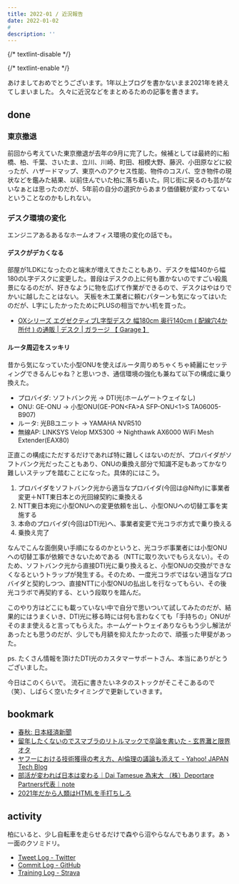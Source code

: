 ```yaml
---
title: 2022-01 / 近況報告
date: 2022-01-02
# 
description: ''
---
```


{/* textlint-disable */}


{/* textlint-enable */}

あけましておめでとうございます。1年以上ブログを書かないまま2021年を終えてしまいました。
久々に近況などをまとめるための記事を書きます。

## done

### 東京撤退

前回から考えていた東京撤退が去年の9月に完了した。候補としては最終的に船橋、柏、千葉、さいたま、立川、川崎、町田、相模大野、藤沢、小田原などに絞ったが、ハザードマップ、東京へのアクセス性能、物件のコスパ、空き物件の現状などを鑑みた結果、以前住んでいた柏に落ち着いた。同じ街に戻るのも芸がないなぁとは思ったのだが、5年前の自分の選択からあまり価値観が変わってないということなのかもしれない。

### デスク環境の変化

エンジニアあるあるなホームオフィス環境の変化の話でも。

#### デスクがデカくなる

<X url="https://twitter.com/legnoh/status/1395185962276188160" />

部屋が1LDKになったのと端末が増えてきたこともあり、デスクを幅140から幅180のL字デスクに変更した。普段はデスクの上に何も置かないのですごい殺風景になるのだが、好きなように物を広げて作業ができるので、デスクはやはりでかいに越したことはない。
天板を木工業者に頼むパターンも気になってはいたのだが、L字にしたかったためにPLUSの相当でかい机を買った。

- [OXシリーズ エグゼクティブL字型デスク 幅180cm 奥行140cm ( 配線穴4か所付 ) の通販 | デスク | ガラージ 【 Garage 】](https://garage.plus.co.jp/products/detail.php?product_id=166535)

#### ルータ周辺をスッキリ

<X tweetLink="https://twitter.com/legnoh/status/1379406247288446977" />

昔から気になっていた小型ONUを使えばルータ周りめちゃくちゃ綺麗にセッティングできるんじゃね？と思いつき、通信環境の強化も兼ねて以下の構成に乗り換えた。

- プロバイダ: ソフトバンク光 → DTI光(ホームゲートウェイなし)
- ONU: GE-ONU → 小型ONU(GE-PON&lt;FA&gt;A SFP-ONU&lt;1&gt;S TA06005-B907)
- ルータ: 光BBユニット → YAMAHA NVR510
- 無線AP: LINKSYS Velop MX5300 → Nighthawk AX6000 WiFi Mesh Extender(EAX80)

正直この構成にただするだけであれば特に難しくはないのだが、プロバイダがソフトバンク光だったこともあり、ONUの乗換え部分で知識不足もあってかなり難しいステップを踏むことになった。具体的にはこう。

1. プロバイダをソフトバンク光から適当なプロバイダ(今回は@Nifty)に事業者変更＋NTT東日本との光回線契約に乗換える
1. NTT東日本宛に小型ONUへの変更依頼を出し、小型ONUへの切替工事を実施する
1. 本命のプロバイダ(今回はDTI光)へ、事業者変更で光コラボ方式で乗り換える
1. 乗換え完了

なんでこんな面倒臭い手順になるのかというと、光コラボ事業者には小型ONUへの切替工事が依頼できないためである（NTTに取り次いでもらえない）。そのため、ソフトバンク光から直接DTI光に乗り換えると、小型ONUの交換ができなくなるというトラップが発生する。そのため、一度光コラボではない適当なプロバイダと契約しつつ、直接NTTに小型ONUの払出しを行なってもらい、その後光コラボで再契約する、という段取りを踏んだ。

このやり方はどこにも載っていない中で自分で思いついて試してみたのだが、結果的にはうまくいき、DTI光に移る時には何も言わなくても「手持ちの」ONUがそのまま使えると言ってもらえた。ホームゲートウェイありならもう少し解法があったとも思うのだが、少しでも月額を抑えたかったので、頑張った甲斐があった。

ps. たくさん情報を頂けたDTI光のカスタマーサポートさん、本当にありがとうございました。

今日はこのくらいで。
流石に書きたいネタのストックがそこそこあるので（笑）、しばらく空いたタイミングで更新していきます。

## bookmark

- [春秋: 日本経済新聞](https://www.nikkei.com/article/DGKKZO78891040R00C22A1MM8000/)
- [留年したくないのでスマブラのリトルマックで卒論を書いた - 玄界灘と限界オタ](https://toiharuka.hatenablog.com/entry/2021/12/25/151429)
- [ヤフーにおける技術獲得の考え方、AI倫理の議論も添えて - Yahoo! JAPAN Tech Blog](https://techblog.yahoo.co.jp/entry/2021121330233790/)
- [部活が変われば日本は変わる｜Dai Tamesue 為末大 （株）Deportare Partners代表｜note](https://note.com/daitamesue/n/n14ad39cb349e)
- [2021年だから人類はHTMLを手打ちしろ](https://youkoseki.com/f/2021_html)


## activity

柏にいると、少し自転車を走らせるだけで森やら沼やらなんでもあります。あゝ一面のクソミドリ。

<Instagram instagramId="CUjwzXgpMg1" />

- [Tweet Log - Twitter](https://twitter.com/search?q=(from%3Alegnoh)%20until%3A2022-01-02%20since%3A2021-12-27%20-filter%3Areplies&src=typed_query)
- [Commit Log - GitHub](https://github.com/legnoh?tab=overview&from=2021-12-27&to=2022-01-02)
- [Training Log - Strava](https://www.strava.com/athletes/47349424/training/log)
